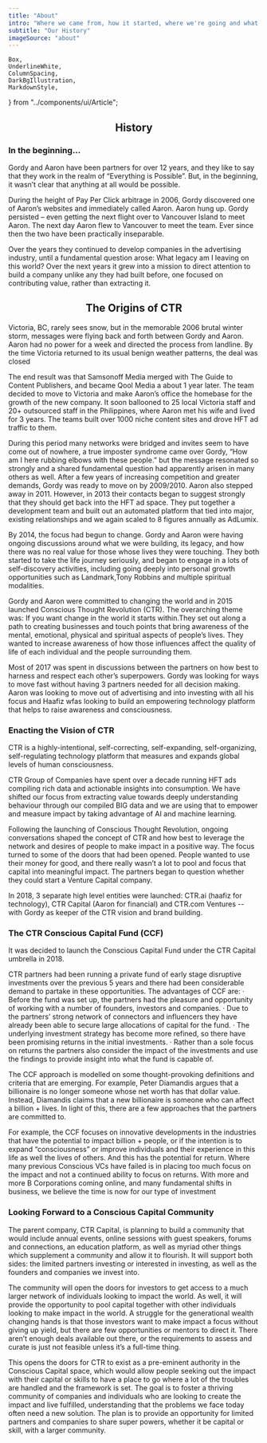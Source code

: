 ```yaml
---
title: "About"
intro: "Where we came from, how it started, where we're going and what we're doing."
subtitle: "Our History"
imageSource: "about"
---
```


	Box,
	UnderlineWhite,
	ColumnSpacing,
	DarkBgIllustration,
	MarkdownStyle,
} from "../components/ui/Article";

<Wrapper bgColor="#f9f6fb">
  <Container>
    <Row>
      <Column align="center">
        <h2 css={Underline}>History</h2>
      </Column>
    </Row>
  </Container>
<Container size="lg">
<Box>

### In the beginning...

Gordy and Aaron have been partners for over 12 years, and they like to say that they work in the realm
of “Everything is Possible”. But, in the beginning, it wasn’t clear that anything at all would be
possible.

During the height of Pay Per Click arbitrage in 2006, Gordy discovered one of
Aaron’s websites and immediately called Aaron. Aaron hung up. Gordy persisted
– even getting the next flight over to Vancouver Island to meet Aaron. The
next day Aaron flew to Vancouver to meet the team. Ever since then the two
have been practically inseparable.

Over the years they continued to develop companies in the advertising
industry, until a fundamental question arose: What legacy am I leaving on this
world? Over the next years it grew into a mission to direct attention to build
a company unlike any they had built before, one focused on contributing value,
rather than extracting it.

</Box>
</Container>
</Wrapper>
<Wrapper
  bgColor={theme.color.dark}
  css={DarkBgIllustration}
>
  <Container>
    <Row>
      <Column align="center">
        <h2 css={UnderlineWhite}>The Origins of CTR</h2>
      </Column>
    </Row>
    <Row
      grid={1 / 2}
      css={`
        color: #fff;
      `}
    >
      <Column css={ColumnSpacing}>
        <p>
          Victoria, BC, rarely sees snow, but in the memorable 2006 brutal winter storm, messages were flying back
          and forth between Gordy and Aaron. Aaron had no power for a week and directed the process from landline.
          By the time Victoria returned to its usual benign weather patterns, the deal was closed
        </p>
        <p>
          The end result was that Samsonoff Media merged with The Guide to Content Publishers, and became Qool Media
          a about 1 year later. The team decided to move to Victoria and make Aaron’s office the homebase for the
          growth of the new company. It soon ballooned to 25 local Victoria staff and 20+ outsourced staff in the
          Philippines, where Aaron met his wife and lived for 3 years. The teams built over 1000 niche content sites
          and drove HFT ad traffic to them.
        </p>
      <p>
          During this period many networks were bridged and invites seem to have come out of nowhere, a true
          imposter syndrome came over Gordy, “How am I here rubbing elbows with these people.” but the message
          resonated so strongly and a shared fundamental question had apparently arisen in many others as well.
          After a few years of increasing competition and greater demands, Gordy was ready to move on by 2009/2010.
          Aaron also stepped away in 2011. However, in 2013 their contacts began to suggest strongly that they
          should get back into the HFT ad space. They put together a development team and built out an automated
          platform that tied into major, existing relationships and we again scaled to 8 figures annually as
          AdLumix.
        </p>
      </Column>
      <Column css={ColumnSpacing}>
        <p>
          By 2014, the focus had begun to change. Gordy and Aaron were having ongoing discussions around what we
          were building, its legacy, and how there was no real value for those whose lives they were touching. They
          both started to take the life journey seriously, and began to engage in a lots of self-discovery
          activities, including going deeply into personal growth opportunities such as Landmark,Tony Robbins and
          multiple spiritual modalities.
        </p>
        <p>
          Gordy and Aaron were committed to changing the world and in 2015 launched Conscious Thought Revolution
          (CTR). The overarching theme was: If you want change in the world it starts within.They set out along a
          path to creating businesses and touch points that bring awareness of the mental, emotional, physical and
          spiritual aspects of people’s lives. They wanted to increase awareness of how those influences affect the
          quality of life of each individual and the people surrounding them.
        </p>
        <p>
          Most of 2017 was spent in discussions between the partners on how best to harness and respect each other’s
          superpowers. Gordy was looking for ways to move fast without having 3 partners needed for all decision
          making. Aaron was looking to move out of advertising and into investing with all his focus and Haafiz wfas
          looking to build an empowering technology platform that helps to raise awareness and consciousness.
        </p>
      </Column>
    </Row>
  </Container>
</Wrapper>
<Container
  className="content-styled"
  size="md"
>
<Row>
<Column css={MarkdownStyle}>

### Enacting the Vision of CTR

CTR is a highly-intentional, self-correcting, self-expanding, self-organizing, self-regulating technology platform that measures and expands global levels of human consciousness.

CTR Group of Companies have spent over a decade running HFT ads compiling rich data and actionable insights into consumption. We have shifted our focus from extracting value towards deeply understanding behaviour through our compiled BIG data and we are using that to empower and measure impact by taking advantage of AI and machine learning.

Following the launching of Conscious Thought Revolution, ongoing conversations shaped the concept of CTR and how best to leverage the network and desires of people to make impact in a positive way. The focus turned to some of the doors that had been opened. People wanted to use their money for good, and there really wasn’t a lot to pool and focus that capital into meaningful impact. The partners began to question whether they could start a Venture Capital company.

In 2018, 3 separate high level entities were launched: CTR.ai (haafiz for technology), CTR Capital (Aaron for financial) and CTR.com Ventures -- with Gordy as keeper of the CTR vision and brand building.

### The CTR Conscious Capital Fund (CCF)

It was decided to launch the Conscious Capital Fund under the CTR Capital umbrella in 2018.

CTR partners had been running a private fund of early stage disruptive investments over the previous 5 years and there had been considerable demand to partake in these opportunities. The advantages of CCF are:
· Before the fund was set up, the partners had the pleasure and opportunity of working with a number of founders, investors and companies.
· Due to the partners’ strong network of connectors and influencers they have already been able to secure large allocations of capital for the fund.
· The underlying investment strategy has become more refined, so there have been promising returns in the initial investments.
· Rather than a sole focus on returns the partners also consider the impact of the investments and use the findings to provide insight into what the fund is capable of.

The CCF approach is modelled on some thought-provoking definitions and criteria that are emerging. For example, Peter Diamandis argues that a billionaire is no longer someone whose net worth has that dollar value. Instead, Diamandis claims that a new billionaire is someone who can affect a billion + lives. In light of this, there are a few approaches that the partners are committed to.

For example, the CCF focuses on innovative developments in the industries that have the potential to impact billion + people, or if the intention is to expand “consciousness” or improve individuals and their experience in this life as well the lives of others. And this has the potential for return. Where many previous Conscious VCs have failed is in placing too much focus on the impact and not a continued ability to focus on returns. With more and more B Corporations coming online, and many fundamental shifts in business, we believe the time is now for our type of investment

### Looking Forward to a Conscious Capital Community

The parent company, CTR Capital, is planning to build a community that would include annual events, online sessions with guest speakers, forums and connections, an education platform, as well as myriad other things which supplement a community and allow it to flourish. It will support both sides: the limited partners investing or interested in investing, as well as the founders and companies we invest into.

The community will open the doors for investors to get access to a much larger network of individuals looking to impact the world. As well, it will provide the opportunity to pool capital together with other individuals looking to make impact in the world. A struggle for the generational wealth changing hands is that those investors want to make impact a focus without giving up yield, but there are few opportunities or mentors to direct it. There aren’t enough deals available out there, or the requirements to assess and curate is just not feasible unless it’s a full-time thing.

This opens the doors for CTR to exist as a pre-eminent authority in the Conscious Capital space, which would allow people seeking out the impact with their capital or skills to have a place to go where a lot of the troubles are handled and the framework is set. The goal is to foster a thriving community of companies and individuals who are looking to create the impact and live fulfilled, understanding that the problems we face today often need a new solution. The plan is to provide an opportunity for limited partners and companies to share super powers, whether it be capital or skill, with a larger community.

</Column>
</Row>
</Container>
